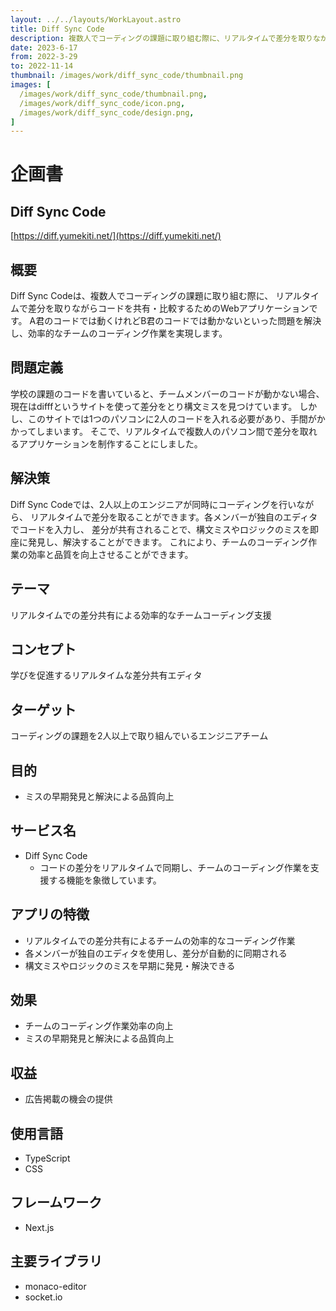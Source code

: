 ```yaml
---
layout: ../../layouts/WorkLayout.astro
title: Diff Sync Code
description: 複数人でコーディングの課題に取り組む際に、リアルタイムで差分を取りながらコードを共有・比較するためのWebアプリケーションです。
date: 2023-6-17
from: 2022-3-29
to: 2022-11-14
thumbnail: /images/work/diff_sync_code/thumbnail.png
images: [
  /images/work/diff_sync_code/thumbnail.png,
  /images/work/diff_sync_code/icon.png,
  /images/work/diff_sync_code/design.png,
]
---
```


# 企画書

## Diff Sync Code
[https://diff.yumekiti.net/](https://diff.yumekiti.net/)

## 概要
Diff Sync Codeは、複数人でコーディングの課題に取り組む際に、
リアルタイムで差分を取りながらコードを共有・比較するためのWebアプリケーションです。
A君のコードでは動くけれどB君のコードでは動かないといった問題を解決し、効率的なチームのコーディング作業を実現します。

## 問題定義
学校の課題のコードを書いていると、チームメンバーのコードが動かない場合、
現在はdifffというサイトを使って差分をとり構文ミスを見つけています。
しかし、このサイトでは1つのパソコンに2人のコードを入れる必要があり、手間がかかってしまいます。
そこで、リアルタイムで複数人のパソコン間で差分を取れるアプリケーションを制作することにしました。

## 解決策
Diff Sync Codeでは、2人以上のエンジニアが同時にコーディングを行いながら、
リアルタイムで差分を取ることができます。各メンバーが独自のエディタでコードを入力し、
差分が共有されることで、構文ミスやロジックのミスを即座に発見し、解決することができます。
これにより、チームのコーディング作業の効率と品質を向上させることができます。

## テーマ
リアルタイムでの差分共有による効率的なチームコーディング支援

## コンセプト
学びを促進するリアルタイムな差分共有エディタ

## ターゲット
コーディングの課題を2人以上で取り組んでいるエンジニアチーム

## 目的
- ミスの早期発見と解決による品質向上

## サービス名
- Diff Sync Code
  - コードの差分をリアルタイムで同期し、チームのコーディング作業を支援する機能を象徴しています。

## アプリの特徴
- リアルタイムでの差分共有によるチームの効率的なコーディング作業
- 各メンバーが独自のエディタを使用し、差分が自動的に同期される
- 構文ミスやロジックのミスを早期に発見・解決できる

## 効果
- チームのコーディング作業効率の向上
- ミスの早期発見と解決による品質向上

## 収益
- 広告掲載の機会の提供

## 使用言語
- TypeScript
- CSS

## フレームワーク
- Next.js

## 主要ライブラリ
- monaco-editor
- socket.io
